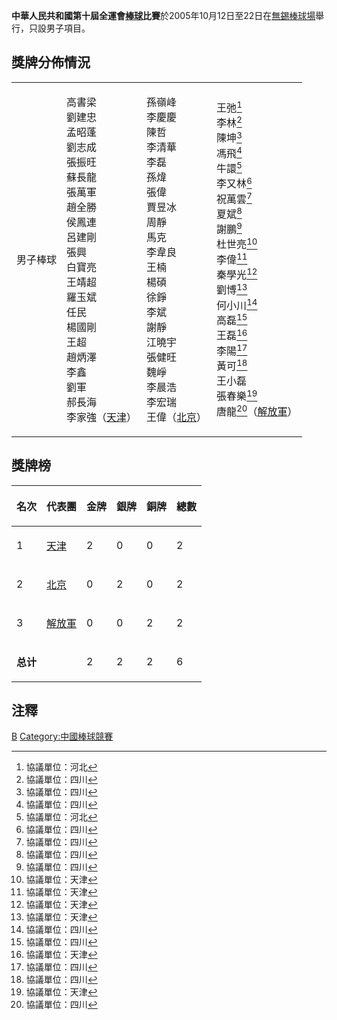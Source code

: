 {{Unreferenced|time=2019-08-24T08:25:21+00:00}}

'''中華人民共和國第十屆全運會[[棒球|棒球]]比賽'''於2005年10月12日至22日在[[無錫棒球場|無錫棒球場]]舉行，只設男子項目。

==獎牌分佈情況==
{| {{MedalistTable|type=項目}}
|-
|男子棒球
|高書梁<br>劉建忠<br>孟昭蓬<br>劉志成<br>張振旺<br>蘇長龍<br>張萬軍<br>趙全勝<br>侯鳳連<br>呂建剛<br>張興<br>白寶亮<br>王靖超<br>羅玉斌<br>任民<br>楊國剛<br>王超<br>趙炳澤<br>李鑫<br>劉軍<br>郝長海<br>李家強（[[天津|天津]]）
|孫嶺峰<br>李慶慶<br>陳哲<br>李清華<br>李磊<br>孫煒<br>張偉<br>賈昱冰<br>周靜<br>馬克<br>李韋良<br>王楠<br>楊碩<br>徐錚<br>李斌<br>謝靜<br>江曉宇<br>張健旺<br>魏崢<br>李晨浩<br>李宏瑞<br>王偉（[[北京|北京]]）
|王弛<ref name="冀">協議單位：河北</ref><br>李林<ref name="川">協議單位：四川</ref><br>陳坤<ref name="川">協議單位：四川</ref><br>馮飛<ref name="川">協議單位：四川</ref><br>牛譞<ref name="冀">協議單位：河北</ref><br>李又林<ref name="川">協議單位：四川</ref><br>祝萬雲<ref name="川">協議單位：四川</ref><br>夏斌<ref name="川">協議單位：四川</ref><br>謝鵬<ref name="川">協議單位：四川</ref><br>杜世亮<ref name="津">協議單位：天津</ref><br>李偉<ref name="津">協議單位：天津</ref><br>秦學光<ref name="津">協議單位：天津</ref><br>劉博<ref name="津">協議單位：天津</ref><br>何小川<ref name="川">協議單位：四川</ref><br>高磊<ref name="川">協議單位：四川</ref><br>王磊<ref name="津">協議單位：天津</ref><br>李陽<ref name="川">協議單位：四川</ref><br>黃可<ref name="川">協議單位：四川</ref><br>王小磊<br>張春樂<ref name="津">協議單位：天津</ref><br>唐龍<ref name="川">協議單位：四川</ref>（[[解放軍|解放軍]]）
|}

==獎牌榜==
{| class="wikitable" 
|- 
!名次!!代表團!!金牌!!銀牌!!銅牌!!總數
|-
|1||[[天津|天津]]||2||0||0||2
|-
|2||[[北京|北京]]||0||2||0||2
|-
|3||[[解放軍|解放軍]]||0||0||2||2
|-
|colspan=2|'''总计'''||2||2||2||6
|}

==注釋==
<div class="references-small">
<references />
</div>

{{中华人民共和国第十届运动会}}

[[Category:中华人民共和国第十届全国运动会|B]]
[[Category:中國棒球競賽|Category:中國棒球競賽]]